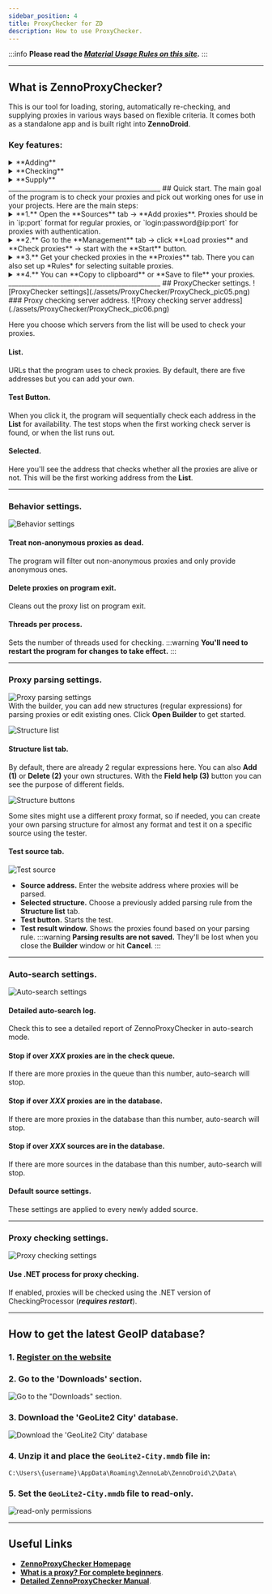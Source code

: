 ```yaml
---
sidebar_position: 4
title: ProxyChecker for ZD
description: How to use ProxyChecker.
---
```


:::info **Please read the [*Material Usage Rules on this site*](../Disclaimer).**
:::
_______________________________________________
## What is **ZennoProxyChecker**?
This is our tool for loading, storing, automatically re-checking, and supplying proxies in various ways based on flexible criteria.
It comes both as a standalone app and is built right into **ZennoDroid**.
### Key features:
<details>
<summary>**Adding**</summary>

You can add proxies in several ways: manually by entering the proxy addresses, or automatically—the program can search for and collect (parse) proxy addresses from web pages or local files with proxy lists.
</details> 

<details>
<summary>**Checking**</summary>

ProxyChecker can check proxies by about 20 parameters, filtering out the risky ones and picking only the best and fastest. You can also check proxies for specific URLs, selecting those that work with certain web resources.
</details> 

<details>
<summary>**Supply**</summary>

You can set up several channels for supplying proxies, so different templates get proxies with different parameters. Proxy lists can also be saved to local files or shared over the network, providing fresh proxies on a schedule.
</details>  
_______________________________________________
## Quick start.
The main goal of the program is to check your proxies and pick out working ones for use in your projects.
Here are the main steps:
<details>
<summary>**1.** Open the **Sources** tab → **Add proxies**.  
Proxies should be in `ip:port` format for regular proxies, or `login:password@ip:port` for proxies with authentication.</summary>

![Quick start. Sources](./assets/ProxyChecker/ProxyCheck_pic01.png)
</details>

<details>
<summary>**2.** Go to the **Management** tab → click **Load proxies** and **Check proxies** → start with the **Start** button.</summary>

![Quick start. Load and check](./assets/ProxyChecker/ProxyCheck_pic02.png)
</details>  

<details>
<summary>**3.** Get your checked proxies in the **Proxies** tab. There you can also set up *Rules* for selecting suitable proxies.</summary>

![Quick start. Proxy list](./assets/ProxyChecker/ProxyCheck_pic03.png)
</details>

<details>
<summary>**4.** You can **Copy to clipboard** or **Save to file** your proxies.</summary>

![Quick start. Copy, save, clear](./assets/ProxyChecker/ProxyCheck_pic04.png)
</details>
_______________________________________________
## ProxyChecker settings.
![ProxyChecker settings](./assets/ProxyChecker/ProxyCheck_pic05.png)
### Proxy checking server address.
![Proxy checking server address](./assets/ProxyChecker/ProxyCheck_pic06.png)  

Here you choose which servers from the list will be used to check your proxies.
#### List.
URLs that the program uses to check proxies. By default, there are five addresses but you can add your own.
#### **Test** Button.
When you click it, the program will sequentially check each address in the **List** for availability. The test stops when the first working check server is found, or when the list runs out.
#### Selected.
Here you'll see the address that checks whether all the proxies are alive or not. This will be the first working address from the **List**.
_________________
### Behavior settings.
![Behavior settings](./assets/ProxyChecker/ProxyCheck_pic07.png)
#### Treat non-anonymous proxies as dead.
The program will filter out non-anonymous proxies and only provide anonymous ones.
#### Delete proxies on program exit.
Cleans out the proxy list on program exit.
#### Threads per process.
Sets the number of threads used for checking.
:::warning **You'll need to restart the program for changes to take effect.**
:::  
_______________________________________________
### Proxy parsing settings.
![Proxy parsing settings](./assets/ProxyChecker/ProxyCheck_pic08.png)  
With the builder, you can add new structures (regular expressions) for parsing proxies or edit existing ones. Click **Open Builder** to get started.

![Structure list](./assets/ProxyChecker/ProxyCheck_pic09.png) 
#### **Structure list** tab.
By default, there are already 2 regular expressions here. You can also **Add (1)** or **Delete (2)** your own structures. With the **Field help (3)** button you can see the purpose of different fields.

![Structure buttons](./assets/ProxyChecker/ProxyCheck_pic10.png)  

Some sites might use a different proxy format, so if needed, you can create your own parsing structure for almost any format and test it on a specific source using the tester.
#### **Test source** tab.
![Test source](./assets/ProxyChecker/ProxyCheck_pic11.png) 
- **Source address.** Enter the website address where proxies will be parsed.
- **Selected structure.** Choose a previously added parsing rule from the **Structure list** tab.
- **Test button.** Starts the test.
- **Test result window.** Shows the proxies found based on your parsing rule.
:::warning **Parsing results are not saved.**
They'll be lost when you close the **Builder** window or hit **Cancel**.
:::  
_______________________________________________
### Auto-search settings.
![Auto-search settings](./assets/ProxyChecker/ProxyCheck_pic12.png)
#### Detailed auto-search log.
Check this to see a detailed report of ZennoProxyChecker in auto-search mode.
#### Stop if over *XXX* proxies are in the check queue.
If there are more proxies in the queue than this number, auto-search will stop.
#### Stop if over *XXX* proxies are in the database.
If there are more proxies in the database than this number, auto-search will stop.
#### Stop if over *XXX* sources are in the database.
If there are more sources in the database than this number, auto-search will stop.
#### Default source settings.
These settings are applied to every newly added source.
_________________
### Proxy checking settings.
![Proxy checking settings](./assets/ProxyChecker/ProxyCheck_pic13.png)
#### Use .NET process for proxy checking.
If enabled, proxies will be checked using the .NET version of CheckingProcessor (***requires restart***).
_________________
## How to get the latest GeoIP database?
### 1. [Register on the website](https://www.maxmind.com/en/account/login)
### 2. Go to the 'Downloads' section.
![Go to the "Downloads" section.](./assets/ProxyChecker/ProxyCheck_pic31.png)
### 3. Download the 'GeoLite2 City' database.
![Download the 'GeoLite2 City' database](./assets/ProxyChecker/ProxyCheck_pic32.png)
### 4. Unzip it and place the `GeoLite2-City.mmdb` file in:
`C:\Users\{username}\AppData\Roaming\ZennoLab\ZennoDroid\2\Data\`
### 5. Set the `GeoLite2-City.mmdb` file to read-only.
![read-only permissions](./assets/ProxyChecker/ProxyCheck_pic33.png)
_________________
## Useful Links
- [**ZennoProxyChecker Homepage**](https://zennolab.com/ru/products/zennoproxychecker/)
- [**What is a proxy? For complete beginners**](https://habr.com/ru/articles/866406/).
- [**Detailed ZennoProxyChecker Manual**](https://zennolab.atlassian.net/wiki/spaces/RU/pages/475365507/ZennoProxyChecker).